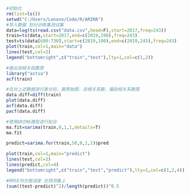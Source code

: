```{r}
#初始化
rm(list=ls())
setwd("C:/Users/Lenovo/Code/R/ARIMA")
#导入数据 划分训练集测试集
data=log(ts(read.csv("data.csv",head=F),start=2017,freq=243))
train=ts(data,start=2017,end=c(2019,190),freq=243)
test=ts(data[680:730],start=c(2019,190),end=c(2019,243),freq=243)
plot(train,col=1,main="data")
lines(test,col=2)
legend("bottomright",c("train","test"),lty=1,col=c(1,2))
```

```{r}
#画出自相关函数图
library("astsa")
acf(train)
```

```{r}
#在对上述数据进行差分后，画原始图，自相关系数，偏自相关系数图
data.diff=diff(train)
plot(data.diff)
acf(data.diff)
pacf(data.diff)
```

```{r}
#使用ARIMA模型进行拟合
ma.fit=sarima(train,0,1,1,details=T)
ma.fit
```

```{r}
predict=sarima.for(train,50,0,1,1)$pred
```

```{r}
plot(train,col=1,main="predict")
lines(test,col=2)
lines(predict,col=4)
legend("bottomright",c("train","test","predict"),lty=1,col=c(1,2,4))
```
```{r}
#RMSE均方根误差 在预测集上
(sum((test-predict)^2)/length(predict))^0.5
```

